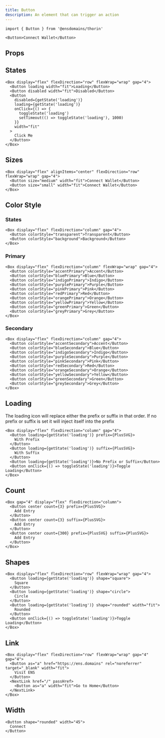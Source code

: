 ```yaml
---
title: Button
description: An element that can trigger an action
---
```


```tsx
import { Button } from '@ensdomains/thorin'
```

```tsx expand=true live=true
<Button>Connect Wallet</Button>
```

## Props

<PropsTable sourceLink={sourceLink} types={types} />

## States

```tsx live=true expand=true
<Box display="flex" flexDirection="row" flexWrap="wrap" gap="4">
  <Button loading width="fit">Loading</Button>
  <Button disabled width="fit">Disabled</Button>
  <Button
    disabled={getState('loading')}
    loading={getState('loading')}
    onClick={() => {
      toggleState('loading')
      setTimeout(() => toggleState('loading'), 1000)
    }}
    width="fit"
  >
    Click Me
  </Button>
</Box>
```

## Sizes

```tsx live=true
<Box display="flex" alignItems="center" flexDirection="row" flexWrap="wrap" gap="4">
  <Button size="medium" width="fit">Connect Wallet</Button>
  <Button size="small" width="fit">Connect Wallet</Button>
</Box>
```

## Color Style

### States

```tsx live=true
<Box display="flex" flexDirection="column" gap="4">
  <Button colorStyle="transparent">Transparent</Button>
  <Button colorStyle="background">Background</Button>
</Box>
```

### Primary

```tsx live=true
<Box display="flex" flexDirection="column" flexWrap="wrap" gap="4">
  <Button colorStyle="accentPrimary">Accent</Button>
  <Button colorStyle="bluePrimary">Blue</Button>
  <Button colorStyle="indigoPrimary">Indigo</Button>
  <Button colorStyle="purplePrimary">Purple</Button>
  <Button colorStyle="pinkPrimary">Pink</Button>
  <Button colorStyle="redPrimary">Red</Button>
  <Button colorStyle="orangePrimary">Orange</Button>
  <Button colorStyle="yellowPrimary">Yellow</Button>
  <Button colorStyle="greenPrimary">Green</Button>
  <Button colorStyle="greyPrimary">Grey</Button>
</Box>
```

### Secondary

```tsx live=true
<Box display="flex" flexDirection="column" gap="4">
  <Button colorStyle="accentSecondary">Accent</Button>
  <Button colorStyle="blueSecondary">Blue</Button>
  <Button colorStyle="indigoSecondary">Indigo</Button>
  <Button colorStyle="purpleSecondary">Purple</Button>
  <Button colorStyle="pinkSecondary">Pink</Button>
  <Button colorStyle="redSecondary">Red</Button>
  <Button colorStyle="orangeSecondary">Orange</Button>
  <Button colorStyle="yellowSecondary">Yellow</Button>
  <Button colorStyle="greenSecondary">Green</Button>
  <Button colorStyle="greySecondary">Grey</Button>
</Box>
```

## Loading

The loading icon will replace either the prefix or suffix in that order. If no prefix or suffix is set it will inject itself into the prefix

```tsx live=true
<Box display="flex" flexDirection="column" gap="4">
  <Button loading={getState('loading')} prefix={PlusSVG}>
    With Prefix
  </Button>
  <Button loading={getState('loading')} suffix={PlusSVG}>
    With Suffix
  </Button>
  <Button loading={getState('loading')}>No Prefix or Suffix</Button>
  <Button onClick={() => toggleState('loading')}>Toggle Loading</Button>
</Box>
```

## Count

```tsx live=true
<Box gap="4" display="flex" flexDirection="column">
  <Button center count={3} prefix={PlusSVG}>
    Add Entry
  </Button>
  <Button center count={3} suffix={PlusSVG}>
    Add Entry
  </Button>
  <Button center count={300} prefix={PlusSVG} suffix={PlusSVG}>
    Add Entry
  </Button>
</Box>
```

## Shapes

```tsx live=true
<Box display="flex" flexDirection="row" flexWrap="wrap" gap="4">
  <Button loading={getState('loading')} shape="square">
    Square
  </Button>
  <Button loading={getState('loading')} shape="circle">
    Circle
  </Button>
  <Button loading={getState('loading')} shape="rounded" width="fit">
    Rounded
  </Button>
  <Button onClick={() => toggleState('loading')}>Toggle Loading</Button>
</Box>
```

## Link

```tsx live=true
<Box display="flex" flexDirection="row" flexWrap="wrap" gap="4" gap="4">
  <Button as="a" href="https://ens.domains" rel="noreferrer" target="_blank" width="fit">
    Visit ENS
  </Button>
  <NextLink href="/" passHref>
    <Button as="a" width="fit">Go to Home</Button>
  </NextLink>
</Box>
```

## Width

```tsx live=true
<Button shape="rounded" width="45">
  Connect
</Button>
```
